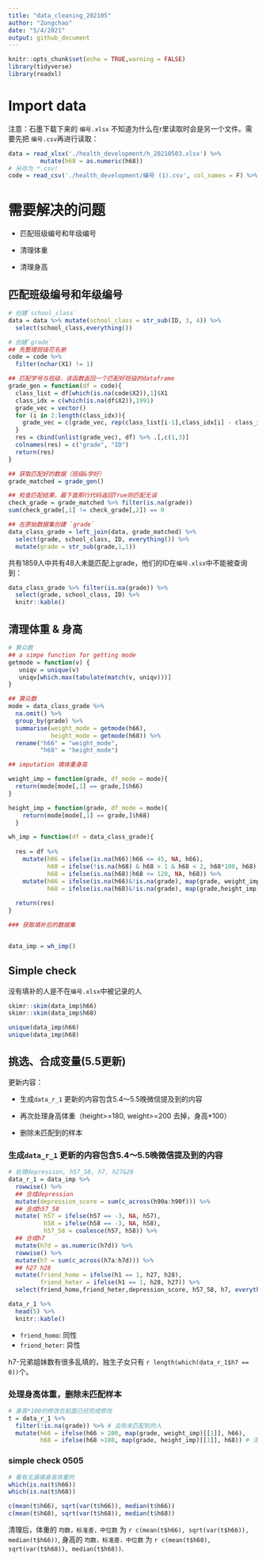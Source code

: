```yaml
---
title: "data_cleaning_202105"
author: "Zongchao"
date: "5/4/2021"
output: github_document
---
```


```r
knitr::opts_chunk$set(echo = TRUE,warning = FALSE)
library(tidyverse)
library(readxl)
```

# Import data

注意：石墨下载下来的 `编号.xlsx` 不知道为什么在r里读取时会是另一个文件。需要先把 `编号.csv`再进行读取：

```r
data = read_xlsx('./health_development/h_20210503.xlsx') %>%
         mutate(h68 = as.numeric(h68))
# 另存为 *.csv!
code = read_csv('./health_development/编号 (1).csv', col_names = F) %>% select(-X3)
```


# 需要解决的问题

- 匹配班级编号和年级编号

- 清理体重

- 清理身高


## 匹配班级编号和年级编号

```r
# 创建`school_class`
data = data %>% mutate(school_class = str_sub(ID, 3, 4)) %>% 
  select(school_class,everything())

# 创建`grade`
## 先整理班级花名册
code = code %>% 
  filter(nchar(X1) != 1)

## 匹配学号与班级，该函数返回一个匹配好班级的dataframe
grade_gen = function(df = code){
  class_list = df[which(is.na(code$X2)),1]$X1
  class_idx = c(which(is.na(df$X2)),1991)
  grade_vec = vector()
  for (i in 2:length(class_idx)){
    grade_vec = c(grade_vec, rep(class_list[i-1],class_idx[i] - class_idx[i-1]))
  }
  res = cbind(unlist(grade_vec), df) %>% .[,c(1,3)]
  colnames(res) = c("grade", "ID")
  return(res)
}

## 获取匹配好的数据（班级&学好）
grade_matched = grade_gen()

## 检查匹配结果，最下面那行代码返回True则匹配无误
check_grade = grade_matched %>% filter(is.na(grade))
sum(check_grade[,1] != check_grade[,2]) == 0

## 在原始数据集创建 `grade`
data_class_grade = left_join(data, grade_matched) %>%
  select(grade, school_class, ID, everything()) %>%
  mutate(grade = str_sub(grade,1,1))
```

共有1859人中共有48人未能匹配上grade，他们的ID在`编号.xlsx`中不能被查询到：

```r
data_class_grade %>% filter(is.na(grade)) %>%
  select(grade, school_class, ID) %>%
  knitr::kable()
```

## 清理体重 & 身高


```r
# 算众数
## a simpe function for getting mode
getmode = function(v) {
   uniqv = unique(v)
   uniqv[which.max(tabulate(match(v, uniqv)))]
}

## 算众数
mode = data_class_grade %>% 
  na.omit() %>%
  group_by(grade) %>%
  summarise(weight_mode = getmode(h66),
            height_mode = getmode(h68)) %>%
  rename("h66" = "weight_mode",
         "h68" = "height_mode")

## imputation 填体重身高

weight_imp = function(grade, df_mode = mode){
  return(mode[mode[,1] == grade,]$h66)
}

height_imp = function(grade, df_mode = mode){
    return(mode[mode[,1] == grade,]$h68)
  }

wh_imp = function(df = data_class_grade){
  
  res = df %>%
    mutate(h66 = ifelse(is.na(h66)|h66 <= 45, NA, h66),
           h68 = ifelse(!is.na(h68) & h68 > 1 & h68 < 2, h68*100, h68), #身高*100
           h68 = ifelse(is.na(h68)|h68 <= 120, NA, h68)) %>%
    mutate(h66 = ifelse(is.na(h66)&!is.na(grade), map(grade, weight_imp)[[1]], h66),
           h68 = ifelse(is.na(h68)&!is.na(grade), map(grade,height_imp)[[1]], h68))
    
  return(res)
}

### 获取填补后的数据集


data_imp = wh_imp()
```


## Simple check

没有填补的人是不在`编号.xlsx`中被记录的人

```r
skimr::skim(data_imp$h66)
skimr::skim(data_imp$h68)
```


```r
unique(data_imp$h66)
unique(data_imp$h68)
```

## 挑选、合成变量(5.5更新)

更新内容：

- 生成`data_r_1` 更新的内容包含5.4～5.5晚微信提及到的内容 

- 再次处理身高体重（height>=180, weight>=200 去掉，身高*100）

- 删除未匹配到的样本

### 生成`data_r_1` 更新的内容包含5.4～5.5晚微信提及到的内容 

```r
# 处理depression, h57_58, h7, h27&28
data_r_1 = data_imp %>%
  rowwise() %>%
  ## 合成depression
  mutate(depression_score = sum(c_across(h90a:h90f))) %>%
  ## 合成h57_58
  mutate( h57 = ifelse(h57 == -3, NA, h57),
          h58 = ifelse(h58 == -3, NA, h58),
          h57_58 = coalesce(h57, h58)) %>%
  ## 合成h7
  mutate(h7d = as.numeric(h7d)) %>% 
  rowwise() %>%
  mutate(h7 = sum(c_across(h7a:h7d))) %>%
  ## h27 h28
  mutate(friend_homo = ifelse(h1 == 1, h27, h28),
         friend_heter = ifelse(h1 == 1, h28, h27)) %>%
  select(friend_homo,friend_heter,depression_score, h57_58, h7, everything())

data_r_1 %>%
  head(5) %>%
  knitr::kable()
```

- `friend_homo`: 同性
- `friend_heter`: 异性

h7-兄弟姐妹数有很多乱填的，独生子女只有 `r length(which(data_r_1$h7 == 0))`个。

### 处理身高体重，删除未匹配样本

```r
# 身高*100的修改在前面已经完成修改
t = data_r_1 %>%
  filter(!is.na(grade)) %>% # 去除未匹配到的人
  mutate(h66 = ifelse(h66 > 200, map(grade, weight_imp)[[1]], h66),
         h68 = ifelse(h68 >180, map(grade, height_imp)[[1]], h68)) # 清理身高>180，体重>200的
```

### simple check 0505

```r
# 看有无漏填身高体重的
which(is.na(t$h66))
which(is.na(t$h68))

c(mean(t$h66), sqrt(var(t$h66)), median(t$h66))
c(mean(t$h68), sqrt(var(t$h68)), median(t$h68))
```

清理后，体重的 `均数，标准差，中位数` 为 `r c(mean(t$h66), sqrt(var(t$h66)), median(t$h66))`, 身高的 `均数，标准差，中位数` 为 `r c(mean(t$h68), sqrt(var(t$h68)), median(t$h68))`.

